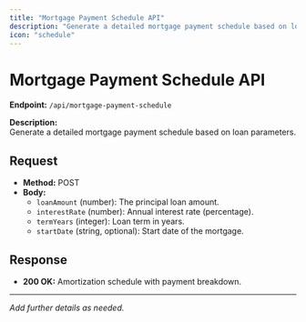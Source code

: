 ```yaml
---
title: "Mortgage Payment Schedule API"
description: "Generate a detailed mortgage payment schedule based on loan parameters."
icon: "schedule"
---
```


# Mortgage Payment Schedule API

**Endpoint:** `/api/mortgage-payment-schedule`

**Description:**  
Generate a detailed mortgage payment schedule based on loan parameters.

## Request

- **Method:** POST
- **Body:**  
  - `loanAmount` (number): The principal loan amount.
  - `interestRate` (number): Annual interest rate (percentage).
  - `termYears` (integer): Loan term in years.
  - `startDate` (string, optional): Start date of the mortgage.

## Response

- **200 OK:** Amortization schedule with payment breakdown.

---

*Add further details as needed.*